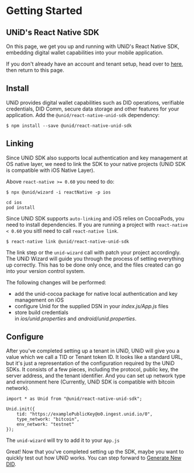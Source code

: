 # Getting Started

##  UNiD's React Native SDK

On this page, we get you up and running with UNiD's React Native SDK, embedding digital wallet capabilities into your mobile application.

If you don't already have an account and tenant setup, head over to [here](https://collabogate.com/products/index.html), then return to this page.

## Install

UNiD provides digital wallet capabilities such as DID operations, verifiable credentials, DID Comm, secure data storage and other features for your application. Add the `@unid/react-native-unid-sdk` dependency:

```
$ npm install --save @unid/react-native-unid-sdk
```

## Linking

Since UNiD SDK also supports local authentication and key management at OS native layer, we need to link the SDK to your native projects (UNiD SDK is compatible with iOS Native Layer).

Above `react-native >= 0.60` you need to do:

```
$ npx @unid/wizard -i reactNative -p ios

cd ios
pod install
```
Since UNiD SDK supports `auto-linking` and iOS relies on CocoaPods, you need to install dependencies.
If you are running a project with `react-native < 0.60` you sitll need to call `react-native link`.

```
$ react-native link @unid/react-native-unid-sdk
```
The link step or the `unid-wizard` call with patch your project accordingly.
The UNiD Wizard will guide you through the process of setting everything up correctly. This has to be done only once, and the files created can go into your version control system.

The following changes will be performed:

- add the unid-cocoa package for native local authentication and key management on iOS
- configure Unid for the supplied DSN in your *index.js/App.js* files
- store build credentials in *ios/unid.properties* and *android/unid.properties*.

## Configure

After you've completed setting up a tenant in UNiD, UNiD will give you a value which we call a TID or Tenant token ID. It looks like a standard URL, but it's just a representation of the configuration required by the UNiD SDKs. It consists of a few pieces, including the protocol, public key, the server address, and the tenant identifier. And you can set up network type and environment here (Currently, UNiD SDK is compatible with bitcoin network).

```
import * as Unid from "@unid/react-native-unid-sdk";

Unid.init({
	tid: "https://examplePublicKey@o0.ingest.unid.io/0",
	type_network: "bitcoin",
	env_network: "testnet"
});
```

The `unid-wizard` will try to add it to your `App.js`

Great! Now that you've completed setting up the SDK, maybe you want to quickly test out how UNiD works. You can step forward to [Generate New DID](./did-operation).